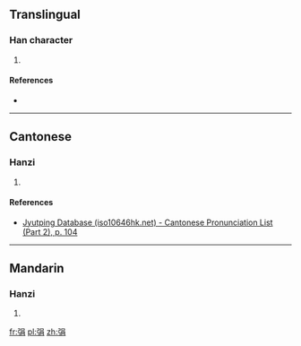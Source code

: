 ==Translingual==

===Han character===
{{Han char|rn=57|rad=弓|as=07|sn=10|four=|canj=弓口月 (NRB)|ids=⿰[[弓]][[肙]]}}

# {{defn|Han|sort=弓07}}

====References====
* {{Han ref|kx=0359.010|dkj=09792|dj=0675.180|hdz=20996.120|uh=5F32|ud=24370}}

----

==Cantonese==

===Hanzi===
{{yue-hanzi|jyut=[[hyun1]]|y=hyun1}}

# {{defn|lang=yue|sort=弓07}}

====References====
* [http://www.iso10646hk.net/jp/document/download.jsp Jyutping Database (iso10646hk.net) - Cantonese Pronunciation List (Part 2), p. 104]

----

==Mandarin==

===Hanzi===
{{cmn-hanzi|pin=[[xuān]] ([[xuan1]])|wg=hsüan<sup>1</sup>}}

# {{defn|lang=cmn|sort=弓07}}

[[fr:弲]]
[[pl:弲]]
[[zh:弲]]